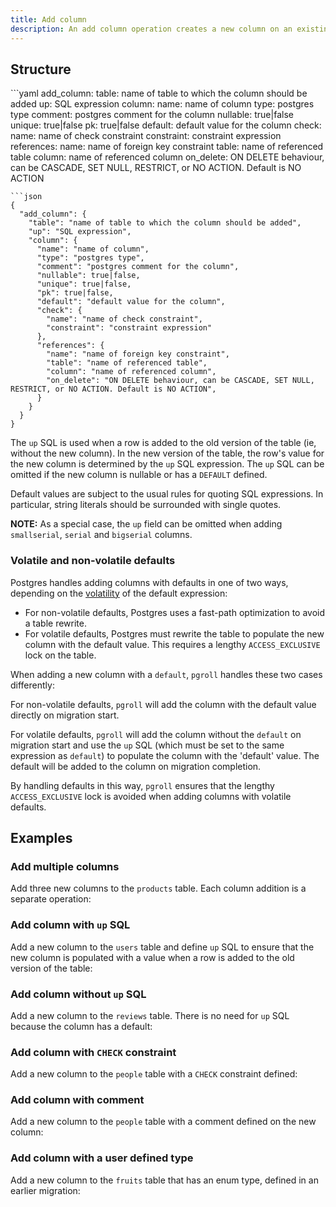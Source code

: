 ```yaml
---
title: Add column
description: An add column operation creates a new column on an existing table.
---
```


## Structure

<YamlJsonTabs>
```yaml
add_column:
  table: name of table to which the column should be added
  up: SQL expression
  column:
    name: name of column
    type: postgres type
    comment: postgres comment for the column
    nullable: true|false
    unique: true|false
    pk: true|false
    default: default value for the column
    check:
      name: name of check constraint
      constraint: constraint expression
    references:
      name: name of foreign key constraint
      table: name of referenced table
      column: name of referenced column
      on_delete: ON DELETE behaviour, can be CASCADE, SET NULL, RESTRICT, or NO ACTION. Default is NO ACTION

```
```json
{
  "add_column": {
    "table": "name of table to which the column should be added",
    "up": "SQL expression",
    "column": {
      "name": "name of column",
      "type": "postgres type",
      "comment": "postgres comment for the column",
      "nullable": true|false,
      "unique": true|false,
      "pk": true|false,
      "default": "default value for the column",
      "check": {
        "name": "name of check constraint",
        "constraint": "constraint expression"
      },
      "references": {
        "name": "name of foreign key constraint",
        "table": "name of referenced table",
        "column": "name of referenced column",
        "on_delete": "ON DELETE behaviour, can be CASCADE, SET NULL, RESTRICT, or NO ACTION. Default is NO ACTION",
      }
    }
  }
}
```
</YamlJsonTabs>

The `up` SQL is used when a row is added to the old version of the table (ie, without the new column). In the new version of the table, the row's value for the new column is determined by the `up` SQL expression. The `up` SQL can be omitted if the new column is nullable or has a `DEFAULT` defined.

Default values are subject to the usual rules for quoting SQL expressions. In particular, string literals should be surrounded with single quotes.

**NOTE:** As a special case, the `up` field can be omitted when adding `smallserial`, `serial` and `bigserial` columns.

### Volatile and non-volatile defaults

Postgres handles adding columns with defaults in one of two ways, depending on the [volatility](https://www.postgresql.org/docs/current/xfunc-volatility.html) of the default expression:
  * For non-volatile defaults, Postgres uses a fast-path optimization to avoid a table rewrite.
  * For volatile defaults, Postgres must rewrite the table to populate the new column with the default value. This requires a lengthy `ACCESS_EXCLUSIVE` lock on the table.

When adding a new column with a `default`, `pgroll` handles these two cases differently:

For non-volatile defaults, `pgroll` will add the column with the default value directly on migration start.

For volatile defaults, `pgroll` will add the column without the `default` on migration start and use the `up` SQL (which must be set to the same expression as `default`) to populate the column with the 'default' value. The default will be added to the column on migration completion.

By handling defaults in this way, `pgroll` ensures that the lengthy `ACCESS_EXCLUSIVE` lock is avoided when adding columns with volatile defaults.

## Examples

### Add multiple columns

Add three new columns to the `products` table. Each column addition is a separate operation:

<ExampleSnippet example="03_add_column.yaml" languange="yaml" />

### Add column with `up` SQL

Add a new column to the `users` table and define `up` SQL to ensure that the new column is populated with a value when a row is added to the old version of the table:

<ExampleSnippet example="06_add_column_to_sql_table.yaml" languange="yaml" />

### Add column without `up` SQL

Add a new column to the `reviews` table. There is no need for `up` SQL because the column has a default:

<ExampleSnippet example="17_add_rating_column.yaml" languange="yaml" />

### Add column with `CHECK` constraint

Add a new column to the `people` table with a `CHECK` constraint defined:

<ExampleSnippet
  example="26_add_column_with_check_constraint.yaml"
  languange="yaml"
/>

### Add column with comment

Add a new column to the `people` table with a comment defined on the new column:

<ExampleSnippet example="30_add_column_simple_up.yaml" languange="yaml" />

### Add column with a user defined type

Add a new column to the `fruits` table that has an enum type, defined in an earlier migration:

<ExampleSnippet example="41_add_enum_column.yaml" languange="yaml" />
